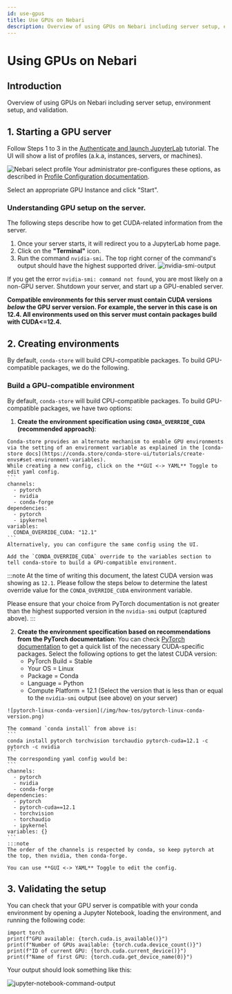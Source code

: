 ```yaml
---
id: use-gpus
title: Use GPUs on Nebari
description: Overview of using GPUs on Nebari including server setup, environment setup, and validation.
---
```


# Using GPUs on Nebari
## Introduction
Overview of using GPUs on Nebari including server setup, environment setup, and validation.

## 1. Starting a GPU server

  Follow Steps 1 to 3 in the [Authenticate and launch JupyterLab][login-with-keycloak] tutorial. The UI will show a list of profiles (a.k.a, instances, servers, or machines).

  ![Nebari select profile](/img/how-tos/nebari_select_profile.png)
  Your administrator pre-configures these options, as described in [Profile Configuration documentation][profile-configuration].

  Select an appropriate GPU Instance and click "Start".

  ### Understanding GPU setup on the server.
  The following steps describe how to get CUDA-related information from the server.
  1. Once your server starts, it will redirect you to a JupyterLab home page.
  2. Click on the **"Terminal"** icon.
  3. Run the command `nvidia-smi`. The top right corner of the command's output should have the highest supported driver.
      ![nvidia-smi-output](/img/how-tos/nvidia-smi-output.png)

  If you get the error `nvidia-smi: command not found`, you are most likely on a non-GPU server. Shutdown your server, and start up a GPU-enabled server.

  **Compatible environments for this server must contain CUDA versions *below* the GPU server version. For example, the server in this case is on 12.4. All environments used on this server must contain packages build with CUDA<=12.4.**

## 2. Creating environments

  By default, `conda-store` will build CPU-compatible packages. To build GPU-compatible packages, we do the following.
  ### Build a GPU-compatible environment
  By default, `conda-store` will build CPU-compatible packages. To build GPU-compatible packages, we have two options:
  1. **Create the environment specification using `CONDA_OVERRIDE_CUDA` (recommended approach)**:

    Conda-store provides an alternate mechanism to enable GPU environments via the setting of an environment variable as explained in the [conda-store docs](https://conda.store/conda-store-ui/tutorials/create-envs#set-environment-variables).
    While creating a new config, click on the **GUI <-> YAML** Toggle to edit yaml config.
    ```
    channels:
      - pytorch
      - nvidia
      - conda-forge
    dependencies:
      - pytorch
      - ipykernel
    variables:
      CONDA_OVERRIDE_CUDA: "12.1"
    ```
    Alternatively, you can configure the same config using the UI.

    Add the `CONDA_OVERRIDE_CUDA` override to the variables section to tell conda-store to build a GPU-compatible environment.

:::note
At the time of writing this document, the latest CUDA version was showing as `12.1`. Please follow the steps below to determine the latest override value for the `CONDA_OVERRIDE_CUDA` environment variable.

Please ensure that your choice from PyTorch documentation is not greater than the highest supported version in the `nvidia-smi` output (captured above).
:::

  2. **Create the environment specification based on recommendations from the PyTorch documentation**:
    You can check [PyTorch documentation](https://pytorch.org/get-started/locally/) to get a quick list of the necessary CUDA-specific packages.
    Select the following options to get the latest CUDA version:
      - PyTorch Build = Stable
      - Your OS          = Linux
      - Package          = Conda
      - Language         = Python
      - Compute Platform = 12.1 (Select the version that is less than or equal to the `nvidia-smi` output (see above) on your server)

    ![pytorch-linux-conda-version](/img/how-tos/pytorch-linux-conda-version.png)

    The command `conda install` from above is:
    ```
    conda install pytorch torchvision torchaudio pytorch-cuda=12.1 -c pytorch -c nvidia
    ```
    The corresponding yaml config would be:
    ```
    channels:
      - pytorch
      - nvidia
      - conda-forge
    dependencies:
      - pytorch
      - pytorch-cuda==12.1
      - torchvision
      - torchaudio
      - ipykernel
    variables: {}
    ```
    :::note
    The order of the channels is respected by conda, so keep pytorch at the top, then nvidia, then conda-forge.

    You can use **GUI <-> YAML** Toggle to edit the config.


## 3. Validating the setup
  You can check that your GPU server is compatible with your conda environment by opening a Jupyter Notebook, loading the environment, and running the following code:
  ```
  import torch
  print(f"GPU available: {torch.cuda.is_available()}")
  print(f"Number of GPUs available: {torch.cuda.device_count()}")
  print(f"ID of current GPU: {torch.cuda.current_device()}")
  print(f"Name of first GPU: {torch.cuda.get_device_name(0)}")
  ```
  Your output should look something like this:

  ![jupyter-notebook-command-output](/img/how-tos/pytorch-cuda-check.png)

<!-- Internal links -->
[profile-configuration]: /docs/explanations/profile-configuration
[login-with-keycloak]: /docs/tutorials/login-keycloak
